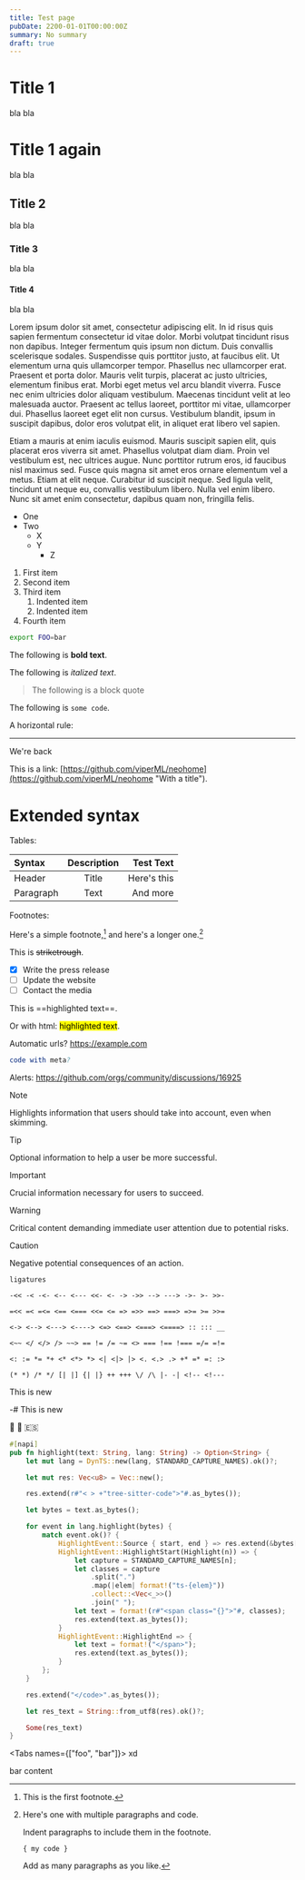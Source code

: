 ```yaml
---
title: Test page
pubDate: 2200-01-01T00:00:00Z
summary: No summary
draft: true
---
```


# Title 1
bla bla

# Title 1 again
bla bla

## Title 2
bla bla

### Title 3
bla bla

#### Title 4
bla bla


Lorem ipsum dolor sit amet, consectetur adipiscing elit. In id risus quis sapien fermentum consectetur id vitae dolor. Morbi volutpat tincidunt risus non dapibus. Integer fermentum quis ipsum non dictum. Duis convallis scelerisque sodales. Suspendisse quis porttitor justo, at faucibus elit. Ut elementum urna quis ullamcorper tempor. Phasellus nec ullamcorper erat. Praesent et porta dolor. Mauris velit turpis, placerat ac justo ultricies, elementum finibus erat. Morbi eget metus vel arcu blandit viverra. Fusce nec enim ultricies dolor aliquam vestibulum. Maecenas tincidunt velit at leo malesuada auctor. Praesent ac tellus laoreet, porttitor mi vitae, ullamcorper dui. Phasellus laoreet eget elit non cursus. Vestibulum blandit, ipsum in suscipit dapibus, dolor eros volutpat elit, in aliquet erat libero vel sapien.

Etiam a mauris at enim iaculis euismod. Mauris suscipit sapien elit, quis placerat eros viverra sit amet. Phasellus volutpat diam diam. Proin vel vestibulum est, nec ultrices augue. Nunc porttitor rutrum eros, id faucibus nisl maximus sed. Fusce quis magna sit amet eros ornare elementum vel a metus. Etiam at elit neque. Curabitur id suscipit neque. Sed ligula velit, tincidunt ut neque eu, convallis vestibulum libero. Nulla vel enim libero. Nunc sit amet enim consectetur, dapibus quam non, fringilla felis.


- One
- Two
    - X
    - Y
        - Z

1. First item
2. Second item
3. Third item
    1. Indented item
    2. Indented item
4. Fourth item


```bash
export FOO=bar
```

The following is **bold text**.

The following is *italized text*.

> The following is a block quote

The following is `some code`.

A horizontal rule:

---

We're back

This is a link: [https://github.com/viperML/neohome](https://github.com/viperML/neohome "With a title").


# Extended syntax

Tables:

| Syntax      | Description | Test Text     |
| :---        |    :----:   |          ---: |
| Header      | Title       | Here's this   |
| Paragraph   | Text        | And more      |

Footnotes:

Here's a simple footnote,[^1] and here's a longer one.[^bignote]

[^1]: This is the first footnote.

[^bignote]: Here's one with multiple paragraphs and code.

    Indent paragraphs to include them in the footnote.

    `{ my code }`

    Add as many paragraphs as you like.


This is ~~striketrough~~.

- [x] Write the press release
- [ ] Update the website
- [ ] Contact the media

This is ==highlighted text==.

Or with html: <mark>highlighted text</mark>.

Automatic urls? https://example.com

```nim foo: "bar", x: "y"
code with meta?
```

Alerts: https://github.com/orgs/community/discussions/16925

> [!NOTE]
> Highlights information that users should take into account, even when skimming.

> [!TIP]
> Optional information to help a user be more successful.

> [!IMPORTANT]
> Crucial information necessary for users to succeed.

> [!WARNING]
> Critical content demanding immediate user attention due to potential risks.

> [!CAUTION]
> Negative potential consequences of an action.

```
ligatures

-<< -< -<- <-- <--- <<- <- -> ->> --> ---> ->- >- >>-

=<< =< =<= <== <=== <<= <= => =>> ==> ===> =>= >= >>=

<-> <--> <---> <----> <=> <==> <===> <====> :: ::: __

<~~ </ </> /> ~~> == != /= ~= <> === !== !=== =/= =!=

<: := *= *+ <* <*> *> <| <|> |> <. <.> .> +* =* =: :>

(* *) /* */ [| |] {| |} ++ +++ \/ /\ |- -| <!-- <!---
```



This is new

-# This is new

🙂 🐒 🇪🇸

```rust
#[napi]
pub fn highlight(text: String, lang: String) -> Option<String> {
    let mut lang = DynTS::new(lang, STANDARD_CAPTURE_NAMES).ok()?;

    let mut res: Vec<u8> = Vec::new();

    res.extend(r#"< > +"tree-sitter-code">"#.as_bytes());

    let bytes = text.as_bytes();

    for event in lang.highlight(bytes) {
        match event.ok()? {
            HighlightEvent::Source { start, end } => res.extend(&bytes[start..end]),
            HighlightEvent::HighlightStart(Highlight(n)) => {
                let capture = STANDARD_CAPTURE_NAMES[n];
                let classes = capture
                    .split(".")
                    .map(|elem| format!("ts-{elem}"))
                    .collect::<Vec<_>>()
                    .join(" ");
                let text = format!(r#"<span class="{}">"#, classes);
                res.extend(text.as_bytes());
            }
            HighlightEvent::HighlightEnd => {
                let text = format!("</span>");
                res.extend(text.as_bytes());
            }
        };
    }

    res.extend("</code>".as_bytes());

    let res_text = String::from_utf8(res).ok()?;

    Some(res_text)
}

```



<Tabs names={["foo", "bar"]}>
  <Tab title="foo">
    xd
  </Tab>

  <Tab title="bar">
  bar content
  </Tab>
</Tabs>
